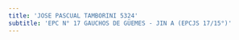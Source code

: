 ```yaml
---
title: 'JOSE PASCUAL TAMBORINI 5324'
subtitle: 'EPC N° 17 GAUCHOS DE GÜEMES - JIN A (EPCJS 17/15°)'
---
```



